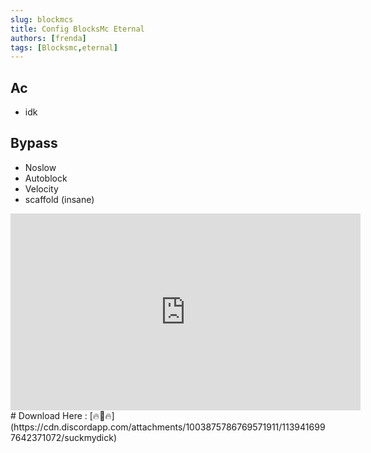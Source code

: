 ```yaml
---
slug: blockmcs
title: Config BlocksMc Eternal
authors: [frenda]
tags: [Blocksmc,eternal]
---
```



## Ac
+ idk
## Bypass
+ Noslow
+ Autoblock
+ Velocity
+ scaffold (insane)

<iframe width="560" height="315" src="https://www.youtube.com/embed/85N1fcFc8Kc" title="YouTube video player" frameborder="0" allow="accelerometer; autoplay; clipboard-write; encrypted-media; gyroscope; picture-in-picture; web-share" allowfullscreen></iframe>
# Download Here : [🔥🐀🔥](https://cdn.discordapp.com/attachments/1003875786769571911/1139416997642371072/suckmydick)